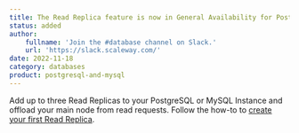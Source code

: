 ```yaml
---
title: The Read Replica feature is now in General Availability for PostgreSQL and MySQL!
status: added
author:
    fullname: 'Join the #database channel on Slack.'
    url: 'https://slack.scaleway.com/'
date: 2022-11-18
category: databases
product: postgresql-and-mysql
---
```


Add up to three Read Replicas to your PostgreSQL or MySQL Instance and offload your main node from read requests. Follow the how-to to [create your first Read Replica](/managed-databases/postgresql-and-mysql/how-to/create-read-replica).
